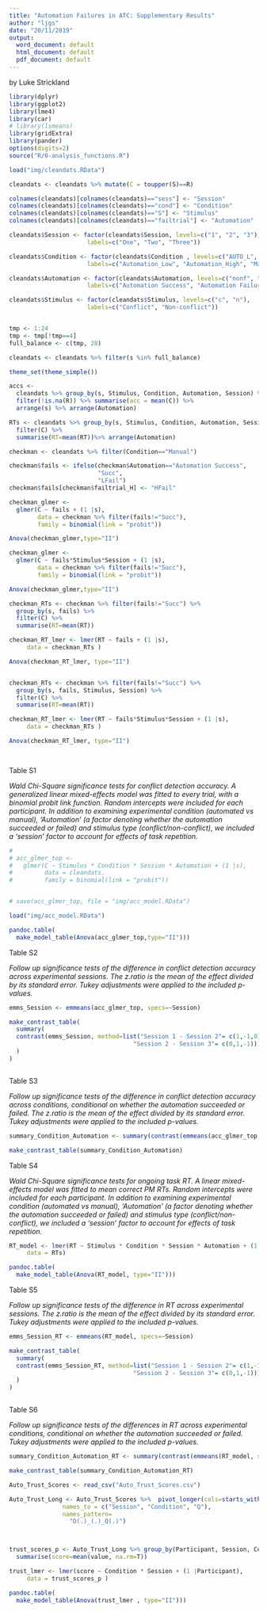 ```yaml
---
title: "Automation Failures in ATC: Supplementary Results"
author: "ljgs"
date: "20/11/2019"
output:
  word_document: default
  html_document: default
  pdf_document: default
---
```

by Luke Strickland

```r

library(dplyr)
library(ggplot2)
library(lme4)
library(car)
# library(lsmeans)
library(gridExtra)
library(pander)
options(digits=2)
source("R/0-analysis_functions.R")

load("img/cleandats.RData")

cleandats <- cleandats %>% mutate(C = toupper(S)==R)

colnames(cleandats)[colnames(cleandats)=="sess"] <- "Session"
colnames(cleandats)[colnames(cleandats)=="cond"] <- "Condition"
colnames(cleandats)[colnames(cleandats)=="S"] <- "Stimulus"
colnames(cleandats)[colnames(cleandats)=="failtrial"] <- "Automation"

cleandats$Session <- factor(cleandats$Session, levels=c("1", "2", "3"),
                      labels=c("One", "Two", "Three"))

cleandats$Condition <- factor(cleandats$Condition , levels=c("AUTO_L", "AUTO_H", "MANUAL"),
                      labels=c("Automation_Low", "Automation_High", "Manual"))

cleandats$Automation <- factor(cleandats$Automation, levels=c("nonf", "fail"),
                      labels=c("Automation Success", "Automation Failure"))

cleandats$Stimulus <- factor(cleandats$Stimulus, levels=c("c", "n"),
                      labels=c("Conflict", "Non-conflict"))


tmp <- 1:24
tmp <- tmp[!tmp==4]
full_balance <- c(tmp, 28) 

cleandats <- cleandats %>% filter(s %in% full_balance)

theme_set(theme_simple())

accs <-
  cleandats %>% group_by(s, Stimulus, Condition, Automation, Session) %>% 
  filter(!is.na(R)) %>% summarise(acc = mean(C)) %>%
  arrange(s) %>% arrange(Automation)

RTs <- cleandats %>% group_by(s, Stimulus, Condition, Automation, Session) %>% 
  filter(C) %>% 
  summarise(RT=mean(RT))%>% arrange(Automation)


```



```r

checkman <- cleandats %>% filter(Condition=="Manual")

checkman$fails <- ifelse(checkman$Automation=="Automation Success",
                         "Succ",
                         "LFail")
checkman$fails[checkman$failtrial_H] <- "HFail"

checkman_glmer <-
  glmer(C ~ fails + (1 |s),
        data = checkman %>% filter(fails!="Succ"),
        family = binomial(link = "probit"))

Anova(checkman_glmer,type="II")

checkman_glmer <-
  glmer(C ~ fails*Stimulus*Session + (1 |s),
        data = checkman %>% filter(fails!="Succ"),
        family = binomial(link = "probit"))

Anova(checkman_glmer,type="II")

checkman_RTs <- checkman %>% filter(fails!="Succ") %>% 
  group_by(s, fails) %>% 
  filter(C) %>% 
  summarise(RT=mean(RT))

checkman_RT_lmer <- lmer(RT ~ fails + (1 |s),
     data = checkman_RTs )

Anova(checkman_RT_lmer, type="II")


checkman_RTs <- checkman %>% filter(fails!="Succ") %>% 
  group_by(s, fails, Stimulus, Session) %>% 
  filter(C) %>% 
  summarise(RT=mean(RT))

checkman_RT_lmer <- lmer(RT ~ fails*Stimulus*Session + (1 |s),
     data = checkman_RTs )

Anova(checkman_RT_lmer, type="II")

                                       


```

Table S1

*Wald Chi-Square significance tests for conflict detection accuracy. A generalized linear
mixed-effects model was fitted to every trial, with a binomial probit link 
function. Random intercepts were included for each
participant. In addition to examining experimental condition (automated vs manual),
'Automation' (a factor denoting whether the automation succeeded or failed)
and stimulus type (conflict/non-conflict), 
we included a 'session' factor to account for
effects of task repetition.*

```r
# 
# acc_glmer_top <-
#   glmer(C ~ Stimulus * Condition * Session * Automation + (1 |s),
#         data = cleandats,
#         family = binomial(link = "probit"))


# save(acc_glmer_top, file = "img/acc_model.RData")

load("img/acc_model.RData")

pandoc.table(
  make_model_table(Anova(acc_glmer_top,type="II")))

```

Table S2

*Follow up significance tests of the difference in conflict detection accuracy
across experimental sessions. 
The z.ratio is the mean of the effect divided by its standard error.
Tukey adjustments were applied to the included p-values.*

```r

emms_Session <- emmeans(acc_glmer_top, specs=~Session)

make_contrast_table(
  summary(
  contrast(emms_Session, method=list("Session 1 - Session 2"= c(1,-1,0), 
                                   "Session 2 - Session 3"= c(0,1,-1)))
  )
)



```


Table S3

*Follow up significance tests of the difference in conflict detection accuracy
across conditions, conditional on whether the automation succeeded or failed. 
The z.ratio is the mean of the effect divided by its standard error.
Tukey adjustments were applied to the included p-values.*

```r

summary_Condition_Automation <- summary(contrast(emmeans(acc_glmer_top, specs=~Condition|Automation), method="pairwise"))

make_contrast_table(summary_Condition_Automation)  


```




Table S4

*Wald Chi-Square significance tests for ongoing task RT. A linear
mixed-effects model was fitted to mean correct PM RTs. Random intercepts were included for each
participant. In addition to examining experimental condition (automated vs manual),
'Automation' (a factor denoting whether the automation succeeded or failed)
and stimulus type (conflict/non-conflict), 
we included a 'session' factor to account for
effects of task repetition.*

```r

RT_model <- lmer(RT ~ Stimulus * Condition * Session * Automation + (1 |s),
     data = RTs)

pandoc.table(
  make_model_table(Anova(RT_model, type="II")))

```

Table S5

*Follow up significance tests of the difference in RT
across experimental sessions. 
The z.ratio is the mean of the effect divided by its standard error.
Tukey adjustments were applied to the included p-values.*

```r

emms_Session_RT <- emmeans(RT_model, specs=~Session)

make_contrast_table(
  summary(
  contrast(emms_Session_RT, method=list("Session 1 - Session 2"= c(1,-1,0), 
                                   "Session 2 - Session 3"= c(0,1,-1)))
  )
)



```


Table S6

*Follow up significance tests of the differences in RT across
experimental conditions, conditional on whether the automation
succeeded or failed. Tukey adjustments were applied to the included p-values.*

```r

summary_Condition_Automation_RT <- summary(contrast(emmeans(RT_model, specs=~Condition|Automation), method="pairwise"))

make_contrast_table(summary_Condition_Automation_RT) 

```


```r

Auto_Trust_Scores <- read_csv("Auto_Trust_Scores.csv")

Auto_Trust_Long <- Auto_Trust_Scores %>%  pivot_longer(cols=starts_with("D"), 
               names_to = c("Session", "Condition", "Q"),
               names_pattern=
                 "D(.)_(.)_Q(.)")



trust_scores_p <- Auto_Trust_Long %>% group_by(Participant, Session, Condition) %>% 
  summarise(score=mean(value, na.rm=T))

trust_lmer <- lmer(score ~ Condition * Session + (1 |Participant),
     data = trust_scores_p )

pandoc.table(
  make_model_table(Anova(trust_lmer , type="II")))


```

